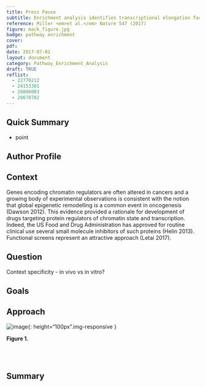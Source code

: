 ```yaml
---
title: Press Pause
subtitle: Enrichment analysis identifies transcriptional elongation factors as key vulnerabilities for glioblastoma growth <em>in vivo</em> 
reference: Miller <em>et al.</em> Nature 547 (2017)
figure: mack_figure.jpg
badge: pathway enrichment
cover: 
pdf: 
date: 2017-07-01
layout: document
category: Pathway_Enrichment_Analysis
draft: TRUE
reflist:
  - 22770212
  - 24153301
  - 28886003
  - 28678782
---
```


## Quick Summary
* point

## Author Profile

## Context
Genes encoding chromatin regulators are often altered in cancers and a growing body of experimental observations is consistent with the notion that global epigenetic remodelling is a common event in oncogenesis (Dawson 2012). This evidence provided a rationale for development of drugs targeting protein  regulators of chromatin state and transcription. Indeed, the US Food and Drug Administration has approved for routine clinical use several small molecule inhibitors of such proteins (Helin 2013). Functional screens represent an attractive approach (Letai 2017).

## Question
Context specificity - in vivo vs in vitro?     

## Goals

## Approach

  ![image]({{ site.baseurl }}/{{ site.media_root }}{{ page.id }}/{{ page.figure }}){: height="100px".img-responsive }

<div class="figure-legend well well-lg text-justify">
  <strong>Figure 1. </strong> 
</div>
<br/><br/>

## Summary
